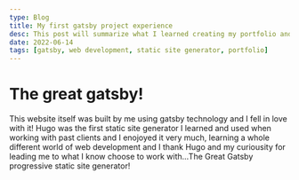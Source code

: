 ```yaml
---
type: Blog
title: My first gatsby project experience
desc: This post will summarize what I learned creating my portfolio and blog website using gatsby technology and its' related tools.
date: 2022-06-14
tags: [gatsby, web development, static site generator, portfolio]
---
```


# The great gatsby!

This website itself was built by me using gatsby technology and I fell in love with it! 
Hugo was the first static site generator I learned and used when working with past clients and I enojoyed it very much, learning a whole different world of web development and I thank Hugo and my curiousity for
leading me to what I know choose to work with...The Great Gatsby progressive static site generator! 

